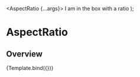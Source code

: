 

<Meta title="Layout/Aspect ratio" component={AspectRatio} />

  <AspectRatio {...args}>
    <Box backgroundColor="red.500">I am in the box with a ratio</Box>
  </AspectRatio>
);

# AspectRatio

## Overview

<Canvas>
  <Story
    name="Aspect ratio"
    args={{
      ratio: 4 / 3,
      width: 300,
    }}
  >
    {Template.bind({})}
  </Story>
</Canvas>
